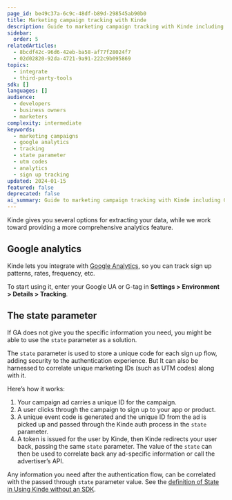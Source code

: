 ```yaml
---
page_id: be49c37a-6c9c-48df-b89d-298545ab90b0
title: Marketing campaign tracking with Kinde
description: Guide to marketing campaign tracking with Kinde including Google Analytics integration and state parameter usage for UTM code correlation
sidebar:
  order: 5
relatedArticles:
  - 8bcdf42c-96d6-42eb-ba58-af77f28024f7
  - 02d02820-92da-4721-9a91-222c9b095869
topics:
  - integrate
  - third-party-tools
sdk: []
languages: []
audience:
  - developers
  - business owners
  - marketers
complexity: intermediate
keywords:
  - marketing campaigns
  - google analytics
  - tracking
  - state parameter
  - utm codes
  - analytics
  - sign up tracking
updated: 2024-01-15
featured: false
deprecated: false
ai_summary: Guide to marketing campaign tracking with Kinde including Google Analytics integration and state parameter usage for UTM code correlation.
---
```


Kinde gives you several options for extracting your data, while we work toward providing a more comprehensive analytics feature.

## Google analytics

Kinde lets you integrate with [Google Analytics](/manage-users/view-activity/track-user-sign-in-with-google-analytics/), so you can track sign up patterns, rates, frequency, etc.

To start using it, enter your Google UA or G-tag in **Settings > Environment > Details > Tracking**.

## The state parameter

If GA does not give you the specific information you need, you might be able to use the `state` parameter as a solution.

The `state` parameter is used to store a unique code for each sign up flow, adding security to the authentication experience. But It can also be harnessed to correlate unique marketing IDs (such as UTM codes) along with it.

Here’s how it works:

1. Your campaign ad carries a unique ID for the campaign.
2. A user clicks through the campaign to sign up to your app or product.
3. A unique event code is generated and the unique ID from the ad is picked up and passed through the Kinde auth process in the `state` parameter.
4. A token is issued for the user by Kinde, then Kinde redirects your user back, passing the same `state` parameter. The value of the `state` can then be used to correlate back any ad-specific information or call the advertiser’s API.

Any information you need after the authentication flow, can be correlated with the passed through `state` parameter value. See the [definition of State in Using Kinde without an SDK](/developer-tools/about/using-kinde-without-an-sdk/#state).
